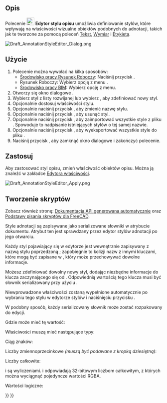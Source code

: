 <languages/>

{{Docnav/pl
|[[Draft_Label/pl|Etykieta]]
|[[Draft_Move/pl|Przesuń]]
|[[Draft_Workbench/pl|środowisko pracy Rysunek Roboczy]]
|IconL=Draft_Label.svg 
|IconR=Draft_Move.svg 
|IconC=Workbench_Draft.svg
}}

{{GuiCommand/pl
|Name=Draft AnnotationStyleEditor
|Name/pl=Rysunek Roboczy: Edytor stylu opisu
|MenuLocation=Opis → Edytor stylu opisu ...<br>Zarządzaj → Edytor stylu opisu... 
|Workbenches=[[Draft_Workbench/pl|Rysunek Roboczy]], [[BIM_Workbench|BIM]]
|SeeAlso=[[Draft_Text/pl|Tekst]], [[Draft_Label/pl|Etykieta]], [[Draft_Dimension/pl|Wymiar]]
|Version=0.19
}}

<span id="Description"></span>
==Opis==

Polecenie [[Image:Draft_AnnotationStyleEditor.svg|24px]] '''Edytor stylu opisu''' umożliwia definiowanie stylów, które wpływają na właściwości wizualne obiektów podobnych do adnotacji, takich jak te tworzone za pomocą poleceń [[Draft_Text/pl|Tekst]], [[Draft_Dimension/pl|Wymiar]] i [[Draft_Label/pl|Etykieta]].

[[File:Draft_AnnotationStyleEditor_Dialog.png]]
{{Caption|Okno dialogowe Edytor stylu opisu (układ wersji 1.1)}}

<span id="Usage"></span>
==Użycie==

# Polecenie można wywołać na kilka sposobów:
#* [[Draft_Workbench/pl|Środowisko pracy Rysunek Roboczy]]: Naciśnij przycisk {{Button|[[Image:Draft_AnnotationStyleEditor.svg|16px]] '''Edytor stylu opisu'''}}.
#* Rysunek Roboczy: Wybierz opcję z menu {{MenuCommand|Opisy → [[Image:Draft_AnnotationStyleEditor.svg|16px]] Edytor stylu opisu ...}}.
#* [[BIM_Workbench/pl|Środowisko pracy BIM]]: Wybierz opcję {{MenuCommand|Zarządzaj → [[Image:Draft_AnnotationStyleEditor.svg|16px]] Edytor stylu opisu...}} z menu.
# Otworzy się okno dialogowe {{MenuCommand|Edytor stylów opisów}}.
# Wybierz styl z listy rozwijanej {{MenuCommand|Nazwa stylu}} lub wybierz {{Value|Dodaj nowy ...}}, aby zdefiniować nowy styl.
# Opcjonalnie dostosuj właściwości stylu.
# Opcjonalnie naciśnij przycisk {{Button|[[File:Accessories-text-editor.svg|16px]] Zmień nazwę}}, aby zmienić nazwę stylu.
# Opcjonalnie naciśnij przycisk {{Button|[[File:Edit_Cancel.svg|16px]] Usuń}}, aby usunąć styl.
# Opcjonalnie naciśnij przycisk {{Button|[[File:Std_Import.svg|16px]]}}, aby zaimportować wszystkie style z pliku {{FileName|.json}}. Spowoduje to nadpisanie istniejących stylów o tej samej nazwie.
# Opcjonalnie naciśnij przycisk {{Button|[[File:Std_Export.svg|16px]]}}, aby wyeksportować wszystkie style do pliku {{FileName|.json}}.
# Naciśnij przycisk {{Button|OK}}, aby zamknąć okno dialogowe i zakończyć polecenie.

<span id="Apply"></span>
== Zastosuj ==

Aby zastosować styl opisu, zmień właściwość {{PropertyView|Annotation Style}} obiektów opisu. Można ją znaleźć w zakładce {{MenuCommand|Widok}} [[Property_editor/pl|Edytora właściwości]].

[[File:Draft_AnnotationStyleEditor_Apply.png]]
{{Caption|Wybieranie stylu opisu}}

<span id="Scripting"></span>
==Tworzenie skryptów==

Zobacz również stronę: [https://freecad.github.io/SourceDoc/ Dokumentacja API generowana automatycznie] oraz [[FreeCAD_Scripting_Basics/pl|Podstawy pisania skryptów dla FreeCAD]].

Style adnotacji są zapisywane jako serializowane słowniki w atrybucie {{incode|Meta}} dokumentu. Atrybut ten jest sprawdzany przez edytor stylów adnotacji po jego otwarciu.

Każdy styl pojawiający się w edytorze jest wewnętrznie zapisywany z nazwą stylu poprzedzoną {{incode|Draft_Style_}}; zapobiegnie to kolizji nazw z innymi kluczami, które mogą być zapisane w {{incode|Meta}}, który może przechowywać dowolne informacje.

Możesz zdefiniować dowolny nowy styl, dodając niezbędne informacje do klucza zaczynającego się od {{incode|Draft_Style_}}. Odpowiednią wartością tego klucza musi być słownik serializowany przy użyciu {{incode|json}}.

{{Code|code=
import json

meta = App.ActiveDocument.Meta
props = {"ArrowSizeStart": 7.0, "ArrowSizeEnd": 7.0, "LineWidth": 6}
meta["Draft_Style_Thick lines"] = json.dumps(props)
App.ActiveDocument.Meta = meta
}}

Niewprowadzone właściwości zostaną wypełnione automatycznie po wybraniu tego stylu w edytorze stylów i naciśnięciu przycisku {{Button|OK}}.

W podobny sposób, każdy serializowany słownik może zostać rozpakowany do edycji.

{{Code|code=
import json

meta = App.ActiveDocument.Meta
props = json.loads(meta["Draft_Style_Text red"])
}}

Gdzie {{Incode|props}} może mieć tę wartość:

{{Code|code=
{"ArrowSizeStart": 2.0, "ArrowSizeEnd": 2.0, "ArrowTypeStart": 0, "ArrowTypeEnd": 0, "Decimals": 2, "DimOvershoot": 4.0, "ExtLines": 0.0, "ExtOvershoot": 4.0, "FontName": "DejaVu Sans", "FontSize": 10.0, "LineColor": 255, "LineSpacing": 1.0, "LineWidth": 2, "ScaleMultiplier": 1.0, "ShowLine": True, "ShowUnit": False, "TextColor": 4278190335, "TextSpacing": 3.0, "UnitOverride": ""}
}}

Właściwości muszą mieć następujące typy:

Ciąg znaków:

{{Code|code=
props = {
    "FontName": "DejaVu Sans",
    "UnitOverride": ""
}
}}

Liczby zmiennoprzecinkowe ''(muszą być podawane z kropką dziesiętną)'':

{{Code|code=
props = {
    "ArrowSizeStart": 2.0,
    "ArrowSizeEnd": 2.0,
    "DimOvershoot": 4.0,
    "ExtLines": 0.0,
    "ExtOvershoot": 4.0
    "FontSize": 10.0,
    "LineSpacing": 1.0,
    "ScaleMultiplier": 1.0,
    "TextSpacing": 3.0
}
}}

Liczby całkowite:

{{Code|code=
props = {
    "ArrowTypeStart": 0,
    "ArrowTypeEnd": 0,
    "Decimals": 2,
    "LineColor": 255,
    "LineWidth": 2,
    "TextColor": 4278190335
}
}}

{{Incode|ArrowTypeStart}} i {{Incode|ArrowTypeEnd}} są wyliczeniami. {{Incode|LineColor}} i {{Incode|TextColor}} odpowiadają 32-bitowym liczbom całkowitym, z których można wyciągnąć pojedyncze wartości RGBA.

Wartości logiczne:

{{Code|code=
props = {
    "ShowLine": True,
    "ShowUnit": False
}
}}


{{Docnav/pl
|[[Draft_Label/pl|Etykieta]]
|[[Draft_Move/pl|Przesuń]]
|[[Draft_Workbench/pl|środowisko pracy Rysunek Roboczy]]
|IconL=Draft_Label.svg 
|IconR=Draft_Move.svg 
|IconC=Workbench_Draft.svg
}}

{{Draft Tools navi{{#translation:}}}}
{{Userdocnavi{{#translation:}}}}